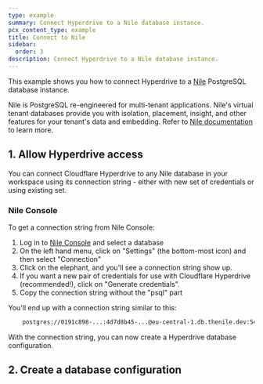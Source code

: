 ```yaml
---
type: example
summary: Connect Hyperdrive to a Nile database instance.
pcx_content_type: example
title: Connect to Nile
sidebar:
  order: 3
description: Connect Hyperdrive to a Nile database instance.
---
```



This example shows you how to connect Hyperdrive to a [Nile](https://thenile.dev) PostgreSQL database instance.

Nile is PostgreSQL re-engineered for multi-tenant applications. Nile's virtual tenant databases provide you with isolation, placement, insight, and other features for your tenant's data and embedding. Refer to [Nile documentation](https://www.thenile.dev/docs/getting-started/whatisnile) to learn more.

## 1. Allow Hyperdrive access

You can connect Cloudflare Hyperdrive to any Nile database in your workspace using its connection string - either with new set of 
credentials or using existing set.

### Nile Console

To get a connection string from Nile Console:

1. Log in to [Nile Console](https://console.thenile.dev) and select a database 
2. On the left hand menu, click on "Settings" (the bottom-most icon) and then select "Connection"
3. Click on the elephant, and you'll see a connection string show up. 
4. If you want a new pair of credentials for use with Cloudflare Hyperdrive (recommended!), click on "Generate credentials".
5. Copy the connection string without the "psql" part

You'll end up with a connection string similar to this:

```txt
    postgres://0191c898-...:4d7d8b45-...@eu-central-1.db.thenile.dev:5432/my_database
```

With the connection string, you can now create a Hyperdrive database configuration.

## 2. Create a database configuration

<Render file="create-hyperdrive-config" />





